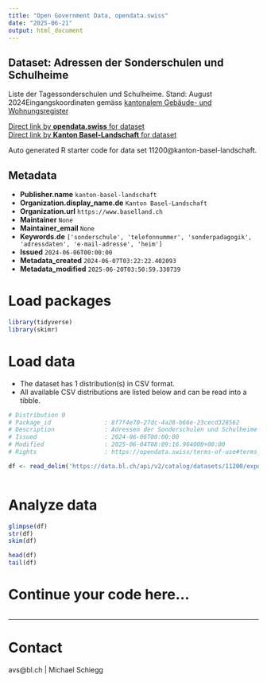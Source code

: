 ```yaml
---
title: "Open Government Data, opendata.swiss"
date: "2025-06-21"
output: html_document
---
```


## Dataset: Adressen der Sonderschulen und Schulheime

Liste der Tagessonderschulen und Schulheime. Stand: August 2024Eingangskoordinaten gemäss [kantonalem Gebäude- und Wohnungsregister](https://data.bl.ch/explore/dataset/12180)

[Direct link by **opendata.swiss** for dataset](https://opendata.swiss/de/dataset/adressen-der-sonderschulen-und-schulheime-juni-2024)<br>
[Direct link by **Kanton Basel-Landschaft** for dataset](https://data.bl.ch/explore/dataset/11200/)

Auto generated R starter code for data set 11200@kanton-basel-landschaft.

## Metadata

- **Publisher.name** `kanton-basel-landschaft`
- **Organization.display_name.de** `Kanton Basel-Landschaft`
- **Organization.url** `https://www.baselland.ch`
- **Maintainer** `None`
- **Maintainer_email** `None`
- **Keywords.de** `['sonderschule', 'telefonnummer', 'sonderpadagogik', 'adressdaten', 'e-mail-adresse', 'heim']`
- **Issued** `2024-06-06T00:00:00`
- **Metadata_created** `2024-06-07T03:22:22.402093`
- **Metadata_modified** `2025-06-20T03:50:59.330739`


# Load packages

```r

library(tidyverse)
library(skimr)

```

# Load data

-   The dataset has 1 distribution(s) in CSV format.
-   All available CSV distributions are listed below and can be read into a tibble.

```r

# Distribution 0
# Package_id               : 8f7f4e70-27dc-4a28-b66e-23cecd328562
# Description              : Adressen der Sonderschulen und Schulheime (csv)
# Issued                   : 2024-06-06T00:00:00
# Modified                 : 2025-06-04T08:09:16.964000+00:00
# Rights                   : https://opendata.swiss/terms-of-use#terms_by

df <- read_delim('https://data.bl.ch/api/v2/catalog/datasets/11200/exports/csv?use_labels=true')



```

# Analyze data

```r

glimpse(df)
str(df)
skim(df)

head(df)
tail(df)

```

# Continue your code here...

```r

```

------------------------------------------------------------------------

# Contact

avs@bl.ch  | Michael Schiegg
